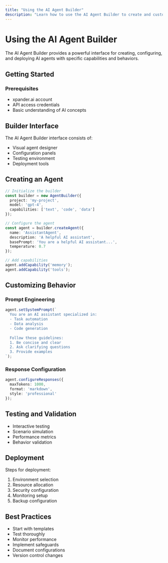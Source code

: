 ```yaml
---
title: "Using the AI Agent Builder"
description: "Learn how to use the AI Agent Builder to create and customize AI agents"
---
```


# Using the AI Agent Builder

The AI Agent Builder provides a powerful interface for creating, configuring, and deploying AI agents with specific capabilities and behaviors.

## Getting Started

### Prerequisites

- xpander.ai account
- API access credentials
- Basic understanding of AI concepts

## Builder Interface

The AI Agent Builder interface consists of:

- Visual agent designer
- Configuration panels
- Testing environment
- Deployment tools

## Creating an Agent

```typescript
// Initialize the builder
const builder = new AgentBuilder({
  project: 'my-project',
  model: 'gpt-4',
  capabilities: ['text', 'code', 'data']
});

// Configure the agent
const agent = builder.createAgent({
  name: 'AssistantAgent',
  description: 'A helpful AI assistant',
  basePrompt: 'You are a helpful AI assistant...',
  temperature: 0.7
});

// Add capabilities
agent.addCapability('memory');
agent.addCapability('tools');
```

## Customizing Behavior

### Prompt Engineering

```typescript
agent.setSystemPrompt(`
  You are an AI assistant specialized in:
  - Task automation
  - Data analysis
  - Code generation
  
  Follow these guidelines:
  1. Be concise and clear
  2. Ask clarifying questions
  3. Provide examples
`);
```

### Response Configuration

```typescript
agent.configureResponses({
  maxTokens: 1000,
  format: 'markdown',
  style: 'professional'
});
```

## Testing and Validation

- Interactive testing
- Scenario simulation
- Performance metrics
- Behavior validation

## Deployment

Steps for deployment:

1. Environment selection
2. Resource allocation
3. Security configuration
4. Monitoring setup
5. Backup configuration

## Best Practices

- Start with templates
- Test thoroughly
- Monitor performance
- Implement safeguards
- Document configurations
- Version control changes
